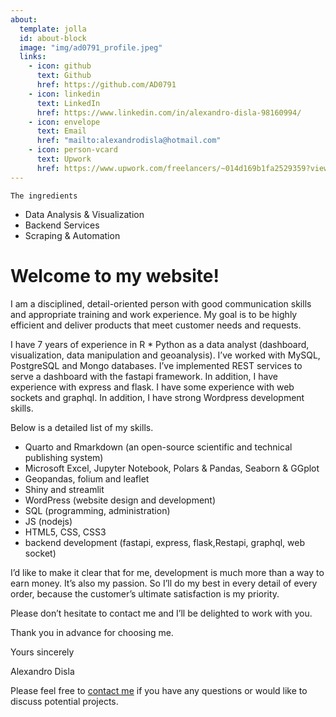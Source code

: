 ```yaml
---
about:
  template: jolla
  id: about-block
  image: "img/ad0791_profile.jpeg"
  links:
    - icon: github
      text: Github
      href: https://github.com/AD0791
    - icon: linkedin
      text: LinkedIn
      href: https://www.linkedin.com/in/alexandro-disla-98160994/
    - icon: envelope
      text: Email
      href: "mailto:alexandrodisla@hotmail.com"  
    - icon: person-vcard
      text: Upwork
      href: https://www.upwork.com/freelancers/~014d169b1fa2529359?viewMode=1
---
```


::: {#about-block}
<div class="card" style="width: 18rem;">
  <div class="card-header text-center  fw-bolder bg-success bg-gradient" >
    The ingredients
  </div>
  <ul class="list-group list-group-flush">
    <li class="list-group-item bg-light bg-gradient">Data Analysis & Visualization</li>
    <li class="list-group-item bg-light bg-gradient">Backend Services</li>
    <li class="list-group-item bg-light bg-gradient">Scraping & Automation</li>
  </ul>
</div>
:::

# Welcome to my website!

I am a disciplined, detail-oriented person with good communication skills and appropriate training and work experience. My goal is to be highly efficient and deliver products that meet customer needs and requests.

I have 7 years of experience in R * Python as a data analyst (dashboard, visualization, data manipulation and geoanalysis). I've worked with MySQL, PostgreSQL and Mongo databases. I've implemented REST services to serve a dashboard with the fastapi framework. In addition, I have experience with express and flask. I have some experience with web sockets and graphql. In addition, I have strong Wordpress development skills.

Below is a detailed list of my skills.

- Quarto and Rmarkdown (an open-source scientific and technical publishing system)
- Microsoft Excel, Jupyter Notebook, Polars & Pandas, Seaborn & GGplot
- Geopandas, folium and leaflet
- Shiny and streamlit
- WordPress (website design and development)
- SQL (programming, administration)
- JS (nodejs)
- HTML5, CSS, CSS3
- backend development (fastapi, express, flask,Restapi, graphql, web socket)

I'd like to make it clear that for me, development is much more than a way to earn money. It's also my passion. So I'll do my best in every detail of every order, because the customer's ultimate satisfaction is my priority.

Please don't hesitate to contact me and I'll be delighted to work with you.

Thank you in advance for choosing me.

Yours sincerely

Alexandro Disla



Please feel free to [contact me](mailto:alexandrodisla@hotmail.com) if you have any questions or would like to discuss potential projects.

